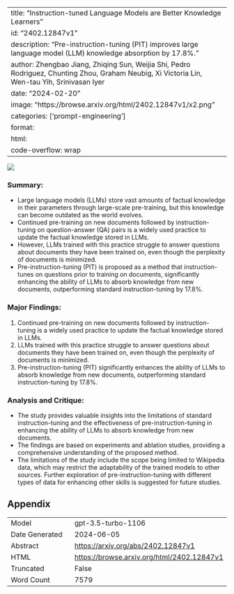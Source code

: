 
---
title: "Instruction-tuned Language Models are Better Knowledge Learners"
id: "2402.12847v1"
description: "Pre-instruction-tuning (PIT) improves large language model (LLM) knowledge absorption by 17.8%."
author: Zhengbao Jiang, Zhiqing Sun, Weijia Shi, Pedro Rodriguez, Chunting Zhou, Graham Neubig, Xi Victoria Lin, Wen-tau Yih, Srinivasan Iyer
date: "2024-02-20"
image: "https://browse.arxiv.org/html/2402.12847v1/x2.png"
categories: ['prompt-engineering']
format:
  html:
    code-overflow: wrap
---

![](https://browse.arxiv.org/html/2402.12847v1/x2.png)

### **Summary:**
- Large language models (LLMs) store vast amounts of factual knowledge in their parameters through large-scale pre-training, but this knowledge can become outdated as the world evolves.
- Continued pre-training on new documents followed by instruction-tuning on question-answer (QA) pairs is a widely used practice to update the factual knowledge stored in LLMs.
- However, LLMs trained with this practice struggle to answer questions about documents they have been trained on, even though the perplexity of documents is minimized.
- Pre-instruction-tuning (PIT) is proposed as a method that instruction-tunes on questions prior to training on documents, significantly enhancing the ability of LLMs to absorb knowledge from new documents, outperforming standard instruction-tuning by 17.8%.

### **Major Findings:**
1. Continued pre-training on new documents followed by instruction-tuning is a widely used practice to update the factual knowledge stored in LLMs.
2. LLMs trained with this practice struggle to answer questions about documents they have been trained on, even though the perplexity of documents is minimized.
3. Pre-instruction-tuning (PIT) significantly enhances the ability of LLMs to absorb knowledge from new documents, outperforming standard instruction-tuning by 17.8%.

### **Analysis and Critique:**
- The study provides valuable insights into the limitations of standard instruction-tuning and the effectiveness of pre-instruction-tuning in enhancing the ability of LLMs to absorb knowledge from new documents.
- The findings are based on experiments and ablation studies, providing a comprehensive understanding of the proposed method.
- The limitations of the study include the scope being limited to Wikipedia data, which may restrict the adaptability of the trained models to other sources. Further exploration of pre-instruction-tuning with different types of data for enhancing other skills is suggested for future studies.

## Appendix

|          |          |
|----------|----------|
| Model     | gpt-3.5-turbo-1106       |
| Date Generated     | 2024-06-05       |
| Abstract | [https://arxiv.org/abs/2402.12847v1](https://arxiv.org/abs/2402.12847v1)        |
| HTML     | [https://browse.arxiv.org/html/2402.12847v1](https://browse.arxiv.org/html/2402.12847v1)       |
| Truncated       | False       |
| Word Count       | 7579       |